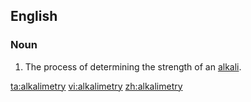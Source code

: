 ==English==

===Noun===
{{en-noun|alkalimetries}}

# The process of determining the strength of an [[alkali]].

[[ta:alkalimetry]]
[[vi:alkalimetry]]
[[zh:alkalimetry]]
